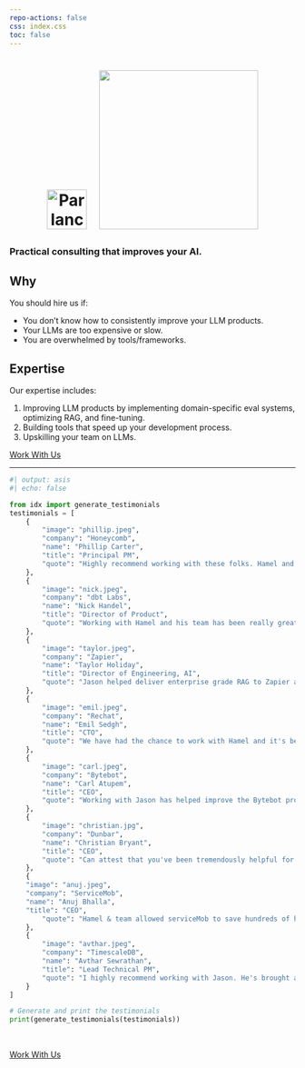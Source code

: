 ```yaml
---
repo-actions: false
css: index.css
toc: false
---
```


```{=html}
<style>
    .cube {
      margin-right: 1.5vw;  /* Use viewport units for responsive margin */
    }
    /* Media query for small screens */
    @media only screen and (max-width: 600px) {
      .cube {
        width: auto;  /* Auto width to maintain aspect ratio */
        max-width: 50%;  /* Max width 100% of parent container */
        height: auto;  /* Auto height to maintain aspect ratio */
        margin-right: 0;
      }
      h1 img {
        margin-top: 10px; /* Add a top margin on small screens */
      }
    }
</style>
<center>
<h1><img src="b.png" alt="Parlance Labs" width="70" class="cube"> <img src="c.png" width="280"></img></h1>
<!-- <h4> A consultancy focused on LLMs</h4> -->
</center>
```

:::{.testimonial-section}
::: {.hero-banner}
### Practical consulting that improves your AI.
:::
:::

## Why

You should hire us if:

- You don’t know how to consistently improve your LLM products.
- Your LLMs are too expensive or slow.
- You are overwhelmed by tools/frameworks.

## Expertise

Our expertise includes:

1. Improving LLM products by implementing domain-specific eval systems, optimizing RAG, and fine-tuning.
2. Building tools that speed up your development process.
3. Upskilling your team on LLMs.

:::{.testimonial-section}
[Work With Us](./services.qmd){.btn-action-primary .btn-action .btn .btn-success .btn-lg role="button"}
:::

---

:::{.testimonial-section}
```python
#| output: asis
#| echo: false

from idx import generate_testimonials
testimonials = [
    {
        "image": "phillip.jpeg",
        "company": "Honeycomb",
        "name": "Phillip Carter",
        "title": "Principal PM",
        "quote": "Highly recommend working with these folks. Hamel and Jeremy in particular were crucial to Honeycomb's AI successes, especially in the early days."
    },
    {
        "image": "nick.jpeg",
        "company": "dbt Labs",
        "name": "Nick Handel",
        "title": "Director of Product",
        "quote": "Working with Hamel and his team has been really great. Anyone who joined the Mastering LLMs conf knows this group is super sharp and focused on results. Working with Hamel is no different. He helps us with everything from setting product vision to prioritizing tools and methods."
    },
    {
        "image": "taylor.jpeg",
        "company": "Zapier",
        "name": "Taylor Holiday",
        "title": "Director of Engineering, AI",
        "quote": "Jason helped deliver enterprise grade RAG to Zapier and our customers. You're not going to want to miss this if you're serious about building with AI."
    },
    {
        "image": "emil.jpeg",
        "company": "Rechat",
        "name": "Emil Sedgh",
        "title": "CTO",
        "quote": "We have had the chance to work with Hamel and it's been a very successful partnership for us.  He has a massive technical knowledge and is also high-level executive that can help you on all different levels. Couldn't have asked for a better partner."
    },
    {
        "image": "carl.jpeg",
        "company": "Bytebot",
        "name": "Carl Atupem",
        "title": "CEO",
        "quote": "Working with Jason has helped improve the Bytebot product tremendously. Met Hamel Husain at a Replicate meetup earlier this year, and within a few minutes we were walking through evaluation set examples. These two teaming up is like Lebron and Dwade!"
    },
    {
        "image": "christian.jpg",
        "company": "Dunbar",
        "name": "Christian Bryant",
        "title": "CEO",
        "quote": "Can attest that you've been tremendously helpful for the team at Dunbar, the value has gone beyond acceleration of our product too - best way I describe it is full-stack AI-business guidance in a box."
    },
    {
    "image": "anuj.jpeg",
    "company": "ServiceMob",
    "name": "Anuj Bhalla",
    "title": "CEO",
        "quote": "Hamel & team allowed serviceMob to save hundreds of hours of engineering time by showing us the best tools, techniques, and processes. We shipped industry-leading AI in few weeks instead of months, and kept shipping thereafter thanks to how his team up-skilled our company."
    },
    {
        "image": "avthar.jpeg",
        "company": "TimescaleDB",
        "name": "Avthar Sewrathan",
        "title": "Lead Technical PM",
        "quote": "I highly recommend working with Jason. He's brought a wealth of experience and developer understanding to our team, helping us develop better ideas and move faster. 100% worth it."
    }
]

# Generate and print the testimonials
print(generate_testimonials(testimonials))
```

<br>

[Work With Us](./services.qmd){.btn-action-primary .btn-action .btn .btn-success .btn-lg role="button"}

:::